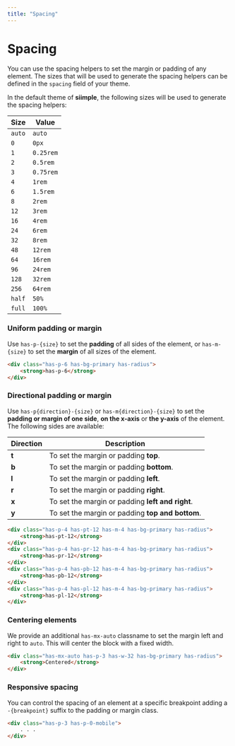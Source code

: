 ```yaml
---
title: "Spacing"
---
```


# Spacing

You can use the spacing helpers to set the margin or padding of any element. The sizes that will be used to generate the spacing helpers can be defined in the `spacing` field of your theme.

In the default theme of **siimple**, the following sizes will be used to generate the spacing helpers:

| Size     | Value     |
|----------|-----------|
| `auto`   | `auto`    |
| `0`      | `0px`     |
| `1`      | `0.25rem` |
| `2`      | `0.5rem`  |
| `3`      | `0.75rem` |
| `4`      | `1rem`    |
| `6`      | `1.5rem`  |
| `8`      | `2rem`    |
| `12`     | `3rem`    |
| `16`     | `4rem`    |
| `24`     | `6rem`    |
| `32`     | `8rem`    |
| `48`     | `12rem`   |
| `64`     | `16rem`   |
| `96`     | `24rem`   |
| `128`    | `32rem`   |
| `256`    | `64rem`   |
| `half`   | `50%`     |
| `full`   | `100%`    |

### Uniform padding or margin

Use `has-p-{size}` to set the **padding** of all sides of the element, or `has-m-{size}` to set the **margin** of all sizes of the element.

```html live=true centered=true color=white
<div class="has-p-6 has-bg-primary has-radius">
    <strong>has-p-6</strong>
</div>
```

### Directional padding or margin

Use `has-p{direction}-{size}` or `has-m{direction}-{size}` to set the **padding or margin of one side**, **on the x-axis** or **the y-axis** of the element. The following sides are available:

| Direction | Description |
|-----------|-------------|
| **t** | To set the margin or padding **top**. |
| **b** | To set the margin or padding **bottom**. |
| **l** | To set the margin or padding **left**. |
| **r** | To set the margin or padding **right**. |
| **x** | To set the margin or padding **left and right**. |
| **y** | To set the margin or padding **top and bottom**. |

```html live=true centered=true color=white padding=12
<div class="has-p-4 has-pt-12 has-m-4 has-bg-primary has-radius">
    <strong>has-pt-12</strong>
</div>
<div class="has-p-4 has-pr-12 has-m-4 has-bg-primary has-radius">
    <strong>has-pr-12</strong>
</div>
<div class="has-p-4 has-pb-12 has-m-4 has-bg-primary has-radius">
    <strong>has-pb-12</strong>
</div>
<div class="has-p-4 has-pl-12 has-m-4 has-bg-primary has-radius">
    <strong>has-pl-12</strong>
</div>
```

### Centering elements

We provide an additional `has-mx-auto` classname to set the margin left and right to `auto`. This will center the block with a fixed width.

```html live=true color=white
<div class="has-mx-auto has-p-3 has-w-32 has-bg-primary has-radius">
    <strong>Centered</strong>
</div>
```

### Responsive spacing

You can control the spacing of an element at a specific breakpoint adding a `-{breakpoint}` suffix to the padding or margin class.

```html
<div class="has-p-3 has-p-0-mobile">
    . . .
</div>
```
